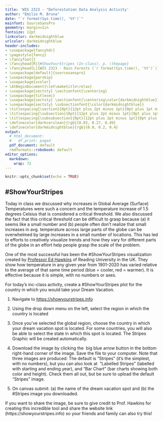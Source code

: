 ```yaml
---
title: 'WIS 2323 - "Deforestation Data Analysis Activity'
author: "Emilio M. Bruna"
date: "`r format(Sys.time(), '%Y')`"
mainfont: SourceSansPro
geometry: margin=1in
fontsize: 12pt
linkcolor: darkmidnightblue
urlcolor: darkmidnightblue
header-includes:
- \usepackage{fancyhdr}
- \pagestyle{fancy}
- \fancyfoot{}
- \fancyhead[R]{#ShowYourStripes (In-class), p. \thepage}
- \fancyhead[L]{WIS 2323 - Rain Forests (`r format(Sys.time(), '%Y')`)}
- \usepackage[default]{sourcesanspro}
- \usepackage{parskip}
- \usepackage{xcolor}
- \AtBeginDocument{\let\maketitle\relax}
- \usepackage{sectsty} \sectionfont{\centering}
- \usepackage{titlesec}
- \usepackage{sectsty} \sectionfont{\centering\color{darkmidnightblue}}
- \usepackage{sectsty} \subsectionfont{\color{darkmidnightblue}}
- \titlespacing{\section}{0pt}{12pt plus 2pt minus 1pt}{0pt plus 1pt minus 1pt}
- \titlespacing{\subsection}{0pt}{12pt plus 2pt minus 1pt}{0pt plus 1pt minus 1pt}
- \titlespacing{\subsubsection}{0pt}{12pt plus 2pt minus 1pt}{0pt plus 1pt minus 1pt}
- \definecolor{darkcerulean}{rgb}{0.03, 0.27, 0.49}
- \definecolor{darkmidnightblue}{rgb}{0.0, 0.2, 0.4}
output:
  # html_document:
  #   df_print: paged
  pdf_document: default
  rmdformats::robobook: default
editor_options: 
  markdown: 
    wrap: 72
---
```


```r
knitr::opts_chunk$set(echo = TRUE)
```

## #ShowYourStripes

\vspace{0.3cm}

Today in class we discussed why increases in Global Average (Surface) Temperatures were such a concern and the temperature increase of 1.5 degrees Celsius that is considered a critical threshold. We also discussed the fact that this critical threshold can be difficult to grasp because (a) it seems like a small number and (b) people often don't realize that small increases in avg. temperature across large parts of the globe can be overwhelmed by large increases in a small number of locations. This has led to efforts to creatively visualize trends and how they vary for different parts of the globe in an effort help people grasp the scale of the problem.


One of the most successful has been the #ShowYourStripes visualization created by [Professor Ed Hawkins](http://www.met.reading.ac.uk/~ed/home/index.php) of Reading University in the UK. They show how temperature in any given year from 1901-2020 has varied relative to the average of that same time period (blue = cooler, red = warmer). It is effective because it is simple, with no numbers or axes.


For today's inc-class activity, create a #ShowYourStripes plot for the country in which you would take your Dream Vacation.


1) Navigate to [https://showyourstripes.info](https://showyourstripes.info)


2) Using the drop down menu on the left, select the region in which the country is located

3) Once you've selected the global region, choose the country in which your dream vacation spot is located. For some countries, you will also be able to select the state in which this spot is located. The Stripes Graphic will be created automatically.


4) Download the image by clicking the  big blue arrow button in the bottom right-hand corner of the image. Save the file to your computer. Note that three images are produced: The default is "Stripes" (it's the simplest, with no numbers), but you can also look at  "Labelled Stripes" (labelled with starting and ending year), and "Bar Chart" (bar charts showing both color and height). Check them all out, but be sure to upload the default "Stripes" image.


5) On canvas submit: (a) the name of the dream vacation spot and (b) the #Stripes image you downloaded. 





If you want to share the image, be sure to give credit to Prof. Hawkins for creating this incredible tool and share the website link (https://showyourstripes.info) so your friends and family can also try this!
